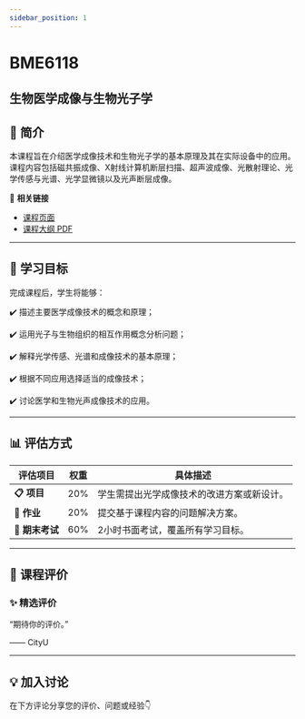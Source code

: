 ```yaml
---
sidebar_position: 1
---
```


# BME6118
## 生物医学成像与生物光子学

## **📘 简介**
本课程旨在介绍医学成像技术和生物光子学的基本原理及其在实际设备中的应用。课程内容包括磁共振成像、X射线计算机断层扫描、超声波成像、光散射理论、光学传感与光谱、光学显微镜以及光声断层成像。

🔗 **相关链接**
- [课程页面](https://www.cityu.edu.hk/catalogue/pg/202425/course/BME6118.htm)
- [课程大纲 PDF](https://www.cityu.edu.hk/catalogue/pg/202425/course/BME6118.pdf)

---

## **🎯 学习目标**

完成课程后，学生将能够：

✔️ 描述主要医学成像技术的概念和原理；

✔️ 运用光子与生物组织的相互作用概念分析问题；

✔️ 解释光学传感、光谱和成像技术的基本原理；

✔️ 根据不同应用选择适当的成像技术；

✔️ 讨论医学和生物光声成像技术的应用。

---

## **📊 评估方式**

| **评估项目**       | **权重** | **具体描述**                                                                                     |
|-------------------|---------|-----------------------------------------------------------------------------------------------|
| **📋 项目**        | 20%     | 学生需提出光学成像技术的改进方案或新设计。                                                         |
| **📝 作业**        | 20%     | 提交基于课程内容的问题解决方案。                                                                   |
| **📄 期末考试**     | 60%     | 2小时书面考试，覆盖所有学习目标。                                                                 |

---

## **💬 课程评价**

### ✨ **精选评价**
<div className={commentStyles.commentBox}>
    <p className={commentStyles.commentText}>
        “期待你的评价。”
    </p>
    <p className={commentStyles.commentAuthor}>—— CityU</p>
</div>

---

## **💡 加入讨论**

在下方评论分享您的评价、问题或经验👇
<Utterances />